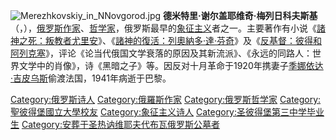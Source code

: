 {{Unreferenced|time=2020-12-17T02:22:11+00:00}}
[[File:Merezhkovskiy_in_NNovgorod.jpg|thumb]]
'''德米特里·谢尔盖耶维奇·梅列日科夫斯基'''（{{lang-ru|Дми́трий Серге́евич Мережко́вский'}}，{{bd|1866年|8月14日|1941年|12月9日|}}），[[俄罗斯|俄罗斯]][[作家|作家]]、[[哲学家|哲学家]]，俄罗斯最早的[[象征主义|象征主义]]者之一。主要著作有小说《[[諸神之死：叛教者尤里安|諸神之死：叛教者尤里安]]》、《[[諸神的復活：列奧納多·達·芬奇|諸神的復活：列奧納多·達·芬奇]]》及《[[反基督：彼得和阿列克塞|反基督：彼得和阿列克塞]]》，评论《论当代俄国文学衰落的原因及其新流派》、《永远的同路人：世界文学中的肖像》，诗《黑暗之子》等。因反对十月革命于1920年携妻子[[季娜依达·吉皮乌斯|季娜依达·吉皮乌斯]]偷渡法国，1941年病逝于巴黎。

{{russia-writer-stub}}
{{Authority control}}
{{DEFAULTSORT:merezhkovsky}}
[[Category:俄罗斯诗人|Category:俄罗斯诗人]]
[[Category:俄羅斯作家|Category:俄羅斯作家]]
[[Category:俄罗斯哲学家|Category:俄罗斯哲学家]]
[[Category:聖彼得堡國立大學校友|Category:聖彼得堡國立大學校友]]
[[Category:象征主义诗人|Category:象征主义诗人]]
[[Category:圣彼得堡第三中学毕业生|Category:圣彼得堡第三中学毕业生]]
[[Category:安葬于圣热讷维耶夫代布瓦俄罗斯公墓者|Category:安葬于圣热讷维耶夫代布瓦俄罗斯公墓者]]